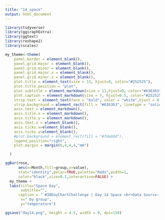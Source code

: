```yaml
---
title: "14_space"
output: html_document
---
```


```r
library(tidyverse)
library(ggiraphExtra)
library(ggtext)
library(reshape2)
library(scales)

```


```r

my_theme<-theme(
    panel.border = element_blank(),
    panel.grid.major = element_blank(),
    panel.grid.minor = element_blank(),
    panel.grid.major.x = element_blank(),
    panel.grid.minor.x = element_blank(),
    plot.title = element_text(size = 13, hjust=0, color="#252525"), 
    plot.title.position = "plot",
    plot.subtitle = element_markdown(size = 11,hjust=0, color="#636363"),
    plot.caption = element_markdown(size = 7, hjust=0.5, color="#252525"),
    strip.text = element_text(face = "bold", color = "white",hjust = 0.5, size = 6),
    strip.background = element_rect(fill = "#636363", linetype = "solid", color="grey"),
    axis.text = element_markdown(),
    axis.title.x = element_markdown(),
    axis.title.y = element_markdown(),
    axis.text.x = element_blank(),
    axis.ticks.x=element_blank(),
    axis.ticks.y=element_blank(),
    #plot.background = element_rect(fill = "#fde0dd"),
    legend.position="right",
    plot.margin = margin(6,4,4,4,"mm")

  )

```



```r

ggBar(rose,
      aes(x=Month,fill=group,y=value),
      stat="identity",polar=TRUE,palette="Reds",width=1,
      color="black",size=0.1,interactive=FALSE) +
  my_theme +
  labs(title="Space Day",
       subtitle="",
      caption = " #30DayChartChallenge | Day 14 Space <br>Data Source: sintetic ",
       x=" by group",
       y="temperature")


```


```r

ggsave("day14.png", height = 4.5, width = 9, dpi=150)

```

